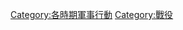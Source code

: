 {{Commons category|Battles by era}}
[[Category:各時期軍事行動|Category:各時期軍事行動]]
[[Category:戰役|Category:戰役]]